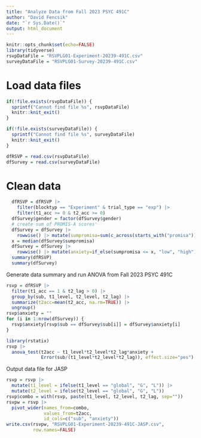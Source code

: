 ```yaml
---
title: "Analyze Data from Fall 2023 PSYC 491C"
author: "David Fencsik"
date: "`r Sys.Date()`"
output: html_document
---
```


```r
knitr::opts_chunk$set(echo=FALSE)
library(tidyverse)
rsvpDataFile = "RSVPLG01-Experiment-20239-491C.csv"
surveyDataFile = "RSVPLG01-Survey-20239-491C.csv"
```

# Load data files

```r
if(!file.exists(rsvpDataFile)) {
  sprintf("Cannot find file %s", rsvpDataFile)
  knitr::knit_exit()
}
```

```r
if(!file.exists(surveyDataFile)) {
  sprintf("Cannot find file %s", surveyDataFile)
  knitr::knit_exit()
}
```

```r
dfRSVP = read.csv(rsvpDataFile)
dfSurvey = read.csv(surveyDataFile)
```

# Clean data

```r
  dfRSVP = dfRSVP |>
    filter(blocktyp == "Experiment" & trial_type == "exp") |>
    filter(t1_acc >= 0 & t2_acc >= 0)
  dfSurvey$gender = factor(dfSurvey$gender)
  # create sum of PROMIS-A scores'
  dfSurvey = dfSurvey |>
    rowwise() |> mutate(sumpromisa=sum(c_across(starts_with("promisa"))))
  x = median(dfSurvey$sumpromisa)
  dfSurvey = dfSurvey |>
    rowwise() |> mutate(anxiety=if_else(sumpromisa <= x, "low", "high"))
  summary(dfRSVP)
  summary(dfSurvey)
```

Generate data summary and run ANOVA from Fall 2023 PSYC 491C

```r
rsvp = dfRSVP |>
  filter(t1_acc == 1 & t2_lag > 0) |>
  group_by(sub, t1_level, t2_level, t2_lag) |>
  summarize(t2acc=mean(t2_acc, na.rm=TRUE)) |>
  ungroup()
rsvp$anxiety = ""
for (i in 1:nrow(dfSurvey)) {
  rsvp$anxiety[rsvp$sub == dfSurvey$sub[i]] = dfSurvey$anxiety[i]
}

library(rstatix)
rsvp |>
  anova_test(t2acc ~ t1_level*t2_level*t2_lag*anxiety +
             Error(sub/(t1_level*t2_level*t2_lag)), effect.size="pes")
```

Output data file for JASP

```r
rsvp = rsvp |>
  mutate(t1_level = ifelse(t1_level == "global", "G", "L")) |>
  mutate(t2_level = ifelse(t2_level == "global", "G", "L"))
rsvp$combo = with(rsvp, paste(t1_level, t2_level, t2_lag, sep=""))
rsvpw = rsvp |>
  pivot_wider(names_from=combo,
              values_from=t2acc,
              id_cols=c("sub", "anxiety"))
write.csv(rsvpw, "RSVPLG01-Experiment-20239-491C-JASP.csv",
          row.names=FALSE)
```
